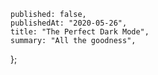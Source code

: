 	published: false,
	publishedAt: "2020-05-26",
	title: "The Perfect Dark Mode",
	summary: "All the goodness",
};
